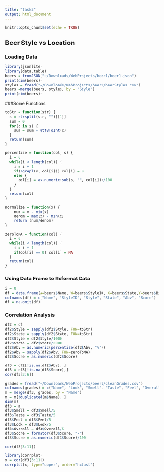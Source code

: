 ```yaml
---
title: "task3"
output: html_document
---
```


```r
knitr::opts_chunk$set(echo = TRUE)
```

## Beer Style vs Location
### Loading Data

```r
library(jsonlite)
library(data.table)
beers = fromJSON("~/Downloads/WebProjects/beer1/beer1.json")
print(dim(beers))
styles = fread("~/Downloads/WebProjects/beer1/beerStyles.csv")
beers =merge(beers, styles, by = "Style")
print(dim(beers))
```

###Some Functions
```r
toStr = function(str) {
  s = strsplit(str, "")[[1]]
  sum = 0
  for(c in s) {
    sum = sum + utf8ToInt(c)
  }
  return(sum)
}

percentize = function(col, s) {
  i = 0
  while(i < length(col)) {
    i = i + 1
    if(!grepl(s, col[i])) col[i] = 0
    else {
      col[i] = as.numeric(sub(s, "", col[i]))/100
    }
  }
  return(col)
}

normalize = function(x) {
    num = x - min(x)
    denom = max(x) - min(x)
    return (num/denom)
}

zeroToNA = function(col) {
  i = 0
  while(i < length(col)) {
    i = i + 1
    if(col[i] == 0) col[i] = NA
  }
  return(col)
}
```

### Using Data Frame to Reformat Data
```r
i = 0
df = data.frame(A=beers$Name, W=beers$StyleID, X=beers$State,Y=beers$BigStyle, Z=beers$Abv, T=beers$Score, stringsAsFactors=FALSE)
colnames(df) = c("Name", "StyleID", "Style", "State", "Abv", "Score")
df = na.omit(df)
```


### Correlation Analysis
```r
df2 = df
df2$Style = sapply(df2$Style, FUN=toStr)
df2$State = sapply(df2$State, FUN=toStr)
df2$Style = df2$Style/1000
df2$State = df2$State/2000
df2$Abv = as.numeric(percentize(df2$Abv, "%"))
df2$Abv = sapply(df2$Abv, FUN=zeroToNA)
df2$Score = as.numeric(df2$Score)

df3 = df2[!is.na(df2$Abv), ]
df3 = df3[!is.na(df3$Score),]
cor(df3[3:6])
```

```r
grades = fread("~/Downloads/WebProjects/beer1/cleanGrades.csv")
colnames(grades) = c("Name", "Look", "Smell", "Taste", "Feel", "Overall")
m = merge(df3, grades, by = "Name")
m = m[!duplicated(m$Name), ]
dim(m)
df3 = m
df3$Smell = df3$Smell/5
df3$Taste = df3$Taste/5
df3$Feel = df3$Feel/5
df3$Look = df3$Look/5
df3$Overall = df3$Overall/5
df3$Score = formator(df3$Score, "-")
df3$Score = as.numeric(df3$Score)/100
```
```r
cor(df3[3:11])

library(corrplot)
x = cor(df3[3:11])
corrplot(x, type="upper", order="hclust")
```


